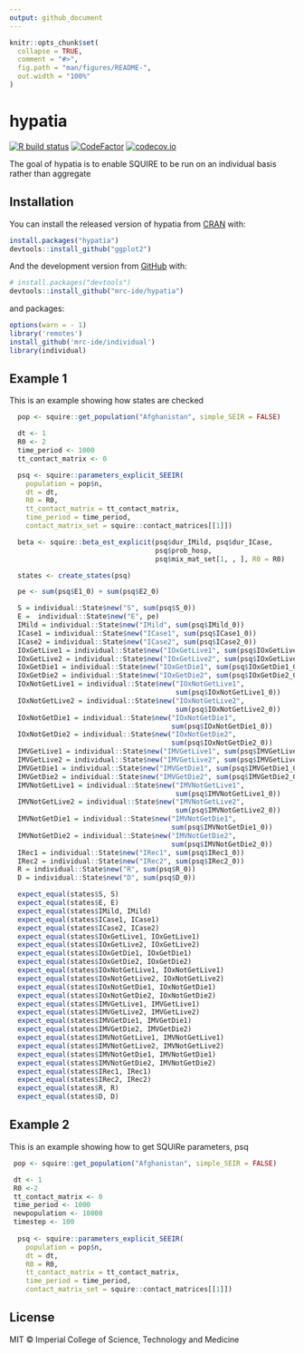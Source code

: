 ```yaml
---
output: github_document
---
```


<!-- README.md is generated from README.Rmd. Please edit that file -->

```r
knitr::opts_chunk$set(
  collapse = TRUE,
  comment = "#>",
  fig.path = "man/figures/README-",
  out.width = "100%"
)
```

# hypatia

<!-- badges: start -->
[![R build status](https://github.com/mrc-ide/hypatia/workflows/R-CMD-check/badge.svg)](https://github.com/mrc-ide/hypatia/actions)
[![CodeFactor](https://www.codefactor.io/repository/github/mrc-ide/hypatia/badge)](https://www.codefactor.io/repository/github/mrc-ide/hypatia)
[![codecov.io](https://codecov.io/github/mrc-ide/hypatia/coverage.svg?branch=main)](https://codecov.io/github/mrc-ide/hypatia?branch=main)
<!-- badges: end -->

The goal of hypatia is to enable SQUIRE to be run on an individual basis rather than aggregate

## Installation

You can install the released version of hypatia from [CRAN](https://CRAN.R-project.org) with:

``` r
install.packages("hypatia")
devtools::install_github("ggplot2")
```

And the development version from [GitHub](https://github.com/) with:

``` r
# install.packages("devtools")
devtools::install_github("mrc-ide/hypatia")
```

and packages:

``` r
options(warn = - 1) 
library('remotes')
install_github('mrc-ide/individual')
library(individual)
```

## Example 1
This is an example showing how states are checked

``` r
  pop <- squire::get_population("Afghanistan", simple_SEIR = FALSE)

  dt <- 1
  R0 <- 2
  time_period <- 1000
  tt_contact_matrix <- 0

  psq <- squire::parameters_explicit_SEEIR(
    population = pop$n,
    dt = dt,
    R0 = R0,
    tt_contact_matrix = tt_contact_matrix,
    time_period = time_period,
    contact_matrix_set = squire::contact_matrices[[1]])

  beta <- squire::beta_est_explicit(psq$dur_IMild, psq$dur_ICase,
                                    psq$prob_hosp,
                                    psq$mix_mat_set[1, , ], R0 = R0)

  states <- create_states(psq)

  pe <- sum(psq$E1_0) + sum(psq$E2_0)

  S = individual::State$new("S", sum(psq$S_0))
  E =  individual::State$new("E", pe)
  IMild = individual::State$new("IMild", sum(psq$IMild_0))
  ICase1 = individual::State$new("ICase1", sum(psq$ICase1_0))
  ICase2 = individual::State$new("ICase2", sum(psq$ICase2_0))
  IOxGetLive1 = individual::State$new("IOxGetLive1", sum(psq$IOxGetLive1_0))
  IOxGetLive2 = individual::State$new("IOxGetLive2", sum(psq$IOxGetLive2_0))
  IOxGetDie1 = individual::State$new("IOxGetDie1", sum(psq$IOxGetDie1_0))
  IOxGetDie2 = individual::State$new("IOxGetDie2", sum(psq$IOxGetDie2_0))
  IOxNotGetLive1 = individual::State$new("IOxNotGetLive1",
                                         sum(psq$IOxNotGetLive1_0))
  IOxNotGetLive2 = individual::State$new("IOxNotGetLive2",
                                         sum(psq$IOxNotGetLive2_0))
  IOxNotGetDie1 = individual::State$new("IOxNotGetDie1",
                                        sum(psq$IOxNotGetDie1_0))
  IOxNotGetDie2 = individual::State$new("IOxNotGetDie2",
                                        sum(psq$IOxNotGetDie2_0))
  IMVGetLive1 = individual::State$new("IMVGetLive1", sum(psq$IMVGetLive1_0))
  IMVGetLive2 = individual::State$new("IMVGetLive2", sum(psq$IMVGetLive2_0))
  IMVGetDie1 = individual::State$new("IMVGetDie1", sum(psq$IMVGetDie1_0))
  IMVGetDie2 = individual::State$new("IMVGetDie2", sum(psq$IMVGetDie2_0))
  IMVNotGetLive1 = individual::State$new("IMVNotGetLive1",
                                         sum(psq$IMVNotGetLive1_0))
  IMVNotGetLive2 = individual::State$new("IMVNotGetLive2",
                                         sum(psq$IMVNotGetLive2_0))
  IMVNotGetDie1 = individual::State$new("IMVNotGetDie1",
                                        sum(psq$IMVNotGetDie1_0))
  IMVNotGetDie2 = individual::State$new("IMVNotGetDie2",
                                        sum(psq$IMVNotGetDie2_0))
  IRec1 = individual::State$new("IRec1", sum(psq$IRec1_0))
  IRec2 = individual::State$new("IRec2", sum(psq$IRec2_0))
  R = individual::State$new("R", sum(psq$R_0))
  D = individual::State$new("D", sum(psq$D_0))

  expect_equal(states$S, S)
  expect_equal(states$E, E)
  expect_equal(states$IMild, IMild)
  expect_equal(states$ICase1, ICase1)
  expect_equal(states$ICase2, ICase2)
  expect_equal(states$IOxGetLive1, IOxGetLive1)
  expect_equal(states$IOxGetLive2, IOxGetLive2)
  expect_equal(states$IOxGetDie1, IOxGetDie1)
  expect_equal(states$IOxGetDie2, IOxGetDie2)
  expect_equal(states$IOxNotGetLive1, IOxNotGetLive1)
  expect_equal(states$IOxNotGetLive2, IOxNotGetLive2)
  expect_equal(states$IOxNotGetDie1, IOxNotGetDie1)
  expect_equal(states$IOxNotGetDie2, IOxNotGetDie2)
  expect_equal(states$IMVGetLive1, IMVGetLive1)
  expect_equal(states$IMVGetLive2, IMVGetLive2)
  expect_equal(states$IMVGetDie1, IMVGetDie1)
  expect_equal(states$IMVGetDie2, IMVGetDie2)
  expect_equal(states$IMVNotGetLive1, IMVNotGetLive1)
  expect_equal(states$IMVNotGetLive2, IMVNotGetLive2)
  expect_equal(states$IMVNotGetDie1, IMVNotGetDie1)
  expect_equal(states$IMVNotGetDie2, IMVNotGetDie2)
  expect_equal(states$IRec1, IRec1)
  expect_equal(states$IRec2, IRec2)
  expect_equal(states$R, R)
  expect_equal(states$D, D)
```


## Example 2
This is an example showing how to get SQUIRe parameters, psq

```r
 pop <- squire::get_population("Afghanistan", simple_SEIR = FALSE)

 dt <- 1
 R0 <-2 
 tt_contact_matrix <- 0
 time_period <- 1000
 newpopulation <- 10000
 timestep <- 100
 
  psq <- squire::parameters_explicit_SEEIR(
    population = pop$n,
    dt = dt,
    R0 = R0,
    tt_contact_matrix = tt_contact_matrix,
    time_period = time_period,
    contact_matrix_set = squire::contact_matrices[[1]])

```


## License

MIT © Imperial College of Science, Technology and Medicine
